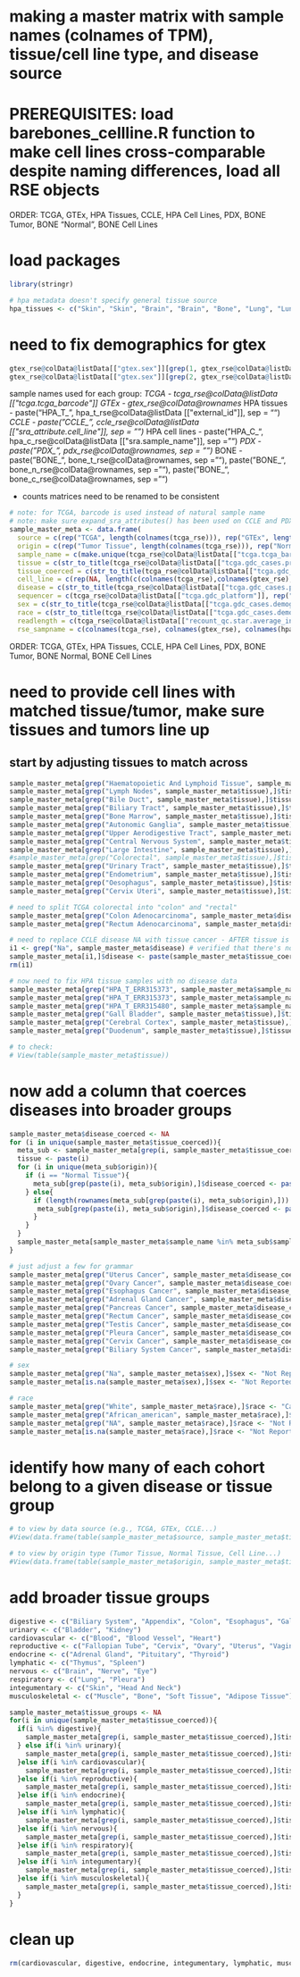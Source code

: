 # making a master matrix with sample names (colnames of TPM), tissue/cell line type, and disease source
# PREREQUISITES: load barebones_cellline.R function to make cell lines cross-comparable despite naming differences, load all RSE objects
ORDER: TCGA, GTEx, HPA Tissues, CCLE, HPA Cell Lines, PDX, BONE Tumor, BONE "Normal", BONE Cell Lines

# load packages
```r
library(stringr)
```

```r
# hpa metadata doesn't specify general tissue source
hpa_tissues <- c("Skin", "Skin", "Brain", "Brain", "Bone", "Lung", "Lung", "Colon", "Colon", "Kidney", "Kidney", "Cervix", "Cervix", "Liver", "Liver", "Breast", "Breast", "Prostate", "Prostate", "Bladder", "Bladder", "Brain", "Brain")
```

# need to fix demographics for gtex
```r
gtex_rse@colData@listData[["gtex.sex"]][grep(1, gtex_rse@colData@listData[["gtex.sex"]])] <- "Male"
gtex_rse@colData@listData[["gtex.sex"]][grep(2, gtex_rse@colData@listData[["gtex.sex"]])] <- "Female"
```

sample names used for each group:
*TCGA - tcga_rse@colData@listData[["tcga.tcga_barcode"]]
GTEx - gtex_rse@colData@rownames
*HPA tissues - paste("HPA_T_", hpa_t_rse@colData@listData[["external_id"]], sep = "")
*CCLE - paste("CCLE_", ccle_rse@colData@listData[["sra_attribute.cell_line"]], sep = "")
*HPA cell lines - paste("HPA_C_", hpa_c_rse@colData@listData[["sra.sample_name"]], sep = "")
*PDX - paste("PDX_", pdx_rse@colData@rownames, sep = "")
*BONE - paste("BONE_", bone_t_rse@colData@rownames, sep = ""), paste("BONE_", bone_n_rse@colData@rownames, sep = ""), paste("BONE_", bone_c_rse@colData@rownames, sep = "")

* counts matrices need to be renamed to be consistent

```r
# note: for TCGA, barcode is used instead of natural sample name
# note: make sure expand_sra_attributes() has been used on CCLE and PDX
sample_master_meta <- data.frame(
  source = c(rep("TCGA", length(colnames(tcga_rse))), rep("GTEx", length(colnames(gtex_rse))), rep("HPA T", length(colnames(hpa_t_rse))), rep("CCLE", length(colnames(ccle_rse))), rep("HPA CL", length(colnames(hpa_c_rse))), rep("PDX", length(colnames(pdx_rse))), rep("BONE", length(c(colnames(bone_t_rse), colnames(bone_n_rse), colnames(bone_c_rse))))),
  origin = c(rep("Tumor Tissue", length(colnames(tcga_rse))), rep("Normal Tissue", length(colnames(gtex_rse))), rep("Normal Tissue", length(colnames(hpa_t_rse))), rep("Cell Line", length(c(colnames(ccle_rse), colnames(hpa_c_rse)))), rep("PDX", length(colnames(pdx_rse))), rep("Tumor Tissue", length(colnames(bone_t_rse))), rep("Normal Tissue", length(colnames(bone_n_rse))), rep("Cell Line", length(colnames(bone_c_rse)))),
  sample_name = c(make.unique(tcga_rse@colData@listData[["tcga.tcga_barcode"]]), gtex_rse@colData@rownames, paste("HPA_T_", hpa_t_rse@colData@listData[["external_id"]], sep = ""), paste("CCLE_", ccle_rse@colData@listData[["sra_attribute.cell_line"]], sep = ""), paste("HPA_C_", hpa_c_rse@colData@listData[["sra.sample_name"]], sep = ""), paste("PDX_", pdx_rse@colData@rownames, sep = ""), paste("BONE_", bone_t_rse@colData@rownames, sep = ""), paste("BONE_", bone_n_rse@colData@rownames, sep = ""), paste("BONE_", bone_c_rse@colData@rownames, sep = "")),
  tissue = c(str_to_title(tcga_rse@colData@listData[["tcga.gdc_cases.project.primary_site"]]), str_to_title(gsub("_", " ", gtex_rse@colData@listData[["study"]])), str_to_title(hpa_t_rse@colData@listData[["recount_pred.curated.tissue"]]), str_to_title(gsub("_", " ", ccle_rse@colData@listData[["sra_attribute.tissue"]])), hpa_tissues, rep("Brain", length(colnames(pdx_rse))), rep("Bone", length(c(colnames(bone_t_rse), colnames(bone_n_rse), colnames(bone_c_rse))))),
  tissue_coerced = c(str_to_title(tcga_rse@colData@listData[["tcga.gdc_cases.project.primary_site"]]), str_to_title(gsub("_", " ", gtex_rse@colData@listData[["study"]])), str_to_title(hpa_t_rse@colData@listData[["recount_pred.curated.tissue"]]), str_to_title(gsub("_", " ", ccle_rse@colData@listData[["sra_attribute.tissue"]])), hpa_tissues, rep("Brain", length(colnames(pdx_rse))), rep("Bone", length(c(colnames(bone_t_rse), colnames(bone_n_rse), colnames(bone_c_rse))))), # edited in next code chunk
  cell_line = c(rep(NA, length(c(colnames(tcga_rse),colnames(gtex_rse),colnames(hpa_t_rse)))), barebones_cellline(c(ccle_rse@colData@listData[["sra_attribute.cell_line"]], str_sub(hpa_c_rse@colData@listData[["sra.sample_name"]], end = -2))), rep(NA, length(colnames(pdx_rse))), rep(NA, length(c(colnames(bone_t_rse), colnames(bone_n_rse)))), barebones_cellline(bone_c_rse@colData@listData[["sra_attribute.source_name"]])), 
  disease = c(str_to_title(tcga_rse@colData@listData[["tcga.gdc_cases.project.name"]]), paste("Normal", str_to_title(gsub("_", " ", gtex_rse@colData@listData[["study"]]))), paste("Normal", str_to_title(gsub("_", " ", hpa_t_rse@colData@listData[["recount_pred.curated.tissue"]]))), str_to_title(gsub("_", " ",ccle_rse@colData@listData[["sra_attribute.disease"]])), str_to_title(str_sub(hpa_c_rse@colData@listData[["sra.sample_description"]], end = -10)), rep("Glioblastoma", length(colnames(pdx_rse))), rep("Osteosarcoma", length(colnames(bone_t_rse))), rep("Normal Bone", length(colnames(bone_n_rse))), rep("Osteosarcoma", length(colnames(bone_c_rse)))),
  sequencer = c(tcga_rse@colData@listData[["tcga.gdc_platform"]], rep("Illumina HiSeq", length(c(colnames(gtex_rse), colnames(hpa_t_rse), colnames(ccle_rse), colnames(hpa_c_rse), colnames(pdx_rse), colnames(bone_t_rse), colnames(bone_n_rse), colnames(bone_c_rse))))),
  sex = c(str_to_title(tcga_rse@colData@listData[["tcga.gdc_cases.demographic.gender"]]), gtex_rse@colData@listData[["gtex.sex"]], rep("Not Reported", length(colnames(hpa_t_rse))), str_to_title(ccle_rse@colData@listData[["sra_attribute.sex"]]), rep("Not Reported", length(colnames(hpa_c_rse))), str_to_title(pdx_rse@colData@listData[["sra_attribute.sex"]]), rep("Not Reported", length(c(colnames(bone_t_rse), colnames(bone_n_rse), colnames(bone_c_rse))))),
  race = c(str_to_title(tcga_rse@colData@listData[["tcga.gdc_cases.demographic.race"]]), rep("Not Reported", length(c(colnames(gtex_rse), colnames(hpa_t_rse)))), ccle_rse@colData@listData[["sra_attribute.ethnicity"]], rep("Not Reported", length(c(colnames(hpa_c_rse), colnames(pdx_rse), colnames(bone_t_rse), colnames(bone_n_rse), colnames(bone_c_rse))))),
  readlength = c(tcga_rse@colData@listData[["recount_qc.star.average_input_read_length"]], gtex_rse@colData@listData[["recount_qc.star.average_input_read_length"]], hpa_t_rse@colData@listData[["recount_qc.star.average_input_read_length"]], ccle_rse@colData@listData[["recount_qc.star.average_input_read_length"]], hpa_c_rse@colData@listData[["recount_qc.star.average_input_read_length"]], pdx_rse@colData@listData[["recount_qc.star.average_input_read_length"]], bone_t_rse@colData@listData[["recount_qc.star.average_input_read_length"]], bone_n_rse@colData@listData[["recount_qc.star.average_input_read_length"]], bone_c_rse@colData@listData[["recount_qc.star.average_input_read_length"]]),
  rse_sampname = c(colnames(tcga_rse), colnames(gtex_rse), colnames(hpa_t_rse), colnames(ccle_rse), colnames(hpa_c_rse), colnames(pdx_rse), colnames(bone_t_rse), colnames(bone_n_rse), colnames(bone_c_rse)))
```
ORDER: TCGA, GTEx, HPA Tissues, CCLE, HPA Cell Lines, PDX, BONE Tumor, BONE Normal, BONE Cell Lines

# need to provide cell lines with matched tissue/tumor, make sure tissues and tumors line up
## start by adjusting tissues to match across
```r
sample_master_meta[grep("Haematopoietic And Lymphoid Tissue", sample_master_meta$tissue),]$tissue_coerced <- "Blood"
sample_master_meta[grep("Lymph Nodes", sample_master_meta$tissue),]$tissue_coerced <- "Blood"
sample_master_meta[grep("Bile Duct", sample_master_meta$tissue),]$tissue_coerced <- "Biliary System"
sample_master_meta[grep("Biliary Tract", sample_master_meta$tissue),]$tissue_coerced <- "Biliary System"
sample_master_meta[grep("Bone Marrow", sample_master_meta$tissue),]$tissue_coerced <- "Blood"
sample_master_meta[grep("Autonomic Ganglia", sample_master_meta$tissue),]$tissue_coerced <- "Nerve"
sample_master_meta[grep("Upper Aerodigestive Tract", sample_master_meta$tissue),]$tissue_coerced <- "Head And Neck"
sample_master_meta[grep("Central Nervous System", sample_master_meta$tissue),]$tissue_coerced <- "Brain"
sample_master_meta[grep("Large Intestine", sample_master_meta$tissue),]$tissue_coerced <- "Colon"
#sample_master_meta[grep("Colorectal", sample_master_meta$tissue),]$tissue_coerced <- "Colon"
sample_master_meta[grep("Urinary Tract", sample_master_meta$tissue),]$tissue_coerced <- "Bladder"
sample_master_meta[grep("Endometrium", sample_master_meta$tissue),]$tissue_coerced <- "Uterus"
sample_master_meta[grep("Oesophagus", sample_master_meta$tissue),]$tissue_coerced <- "Esophagus"
sample_master_meta[grep("Cervix Uteri", sample_master_meta$tissue),]$tissue_coerced <- "Cervix"

# need to split TCGA colorectal into "colon" and "rectal"
sample_master_meta[grep("Colon Adenocarcinoma", sample_master_meta$disease),]$tissue_coerced <- "Colon"
sample_master_meta[grep("Rectum Adenocarcinoma", sample_master_meta$disease),]$tissue_coerced <- "Rectum"

# need to replace CCLE disease NA with tissue cancer - AFTER tissue is corrected
i1 <- grep("Na", sample_master_meta$disease) # verified that there's no other instance of "Na" for any other samples, match case is TRUE
sample_master_meta[i1,]$disease <- paste(sample_master_meta$tissue_coerced[i1], "Cancer") 
rm(i1)

# now need to fix HPA tissue samples with no disease data
sample_master_meta[grep("HPA_T_ERR315373", sample_master_meta$sample_name),]$tissue <- "Lymph Nodes"
sample_master_meta[grep("HPA_T_ERR315373", sample_master_meta$sample_name),]$tissue_coerced <- "Blood"
sample_master_meta[grep("HPA_T_ERR315480", sample_master_meta$sample_name),]$tissue_coerced <- "Gallbladder"
sample_master_meta[grep("Gall Bladder", sample_master_meta$tissue),]$tissue_coerced <- "Gallbladder"
sample_master_meta[grep("Cerebral Cortex", sample_master_meta$tissue),]$tissue_coerced <- "Brain"
sample_master_meta[grep("Duodenum", sample_master_meta$tissue),]$tissue_coerced <- "Small Intestine"

# to check:
# View(table(sample_master_meta$tissue))
```

# now add a column that coerces diseases into broader groups
```r
sample_master_meta$disease_coerced <- NA
for (i in unique(sample_master_meta$tissue_coerced)){
  meta_sub <- sample_master_meta[grep(i, sample_master_meta$tissue_coerced),]
  tissue <- paste(i)
  for (i in unique(meta_sub$origin)){
    if (i == "Normal Tissue"){
      meta_sub[grep(paste(i), meta_sub$origin),]$disease_coerced <- paste("Normal", tissue) 
    } else{
      if (length(rownames(meta_sub[grep(paste(i), meta_sub$origin),])) > 0){
       meta_sub[grep(paste(i), meta_sub$origin),]$disease_coerced <- paste(tissue, "Cancer") 
      }
    }
  }
  sample_master_meta[sample_master_meta$sample_name %in% meta_sub$sample_name,]$disease_coerced <- meta_sub$disease_coerced
}  

# just adjust a few for grammar
sample_master_meta[grep("Uterus Cancer", sample_master_meta$disease_coerced),]$disease_coerced <- "Uterine Cancer"
sample_master_meta[grep("Ovary Cancer", sample_master_meta$disease_coerced),]$disease_coerced <- "Ovarian Cancer"
sample_master_meta[grep("Esophagus Cancer", sample_master_meta$disease_coerced),]$disease_coerced <- "Esophageal Cancer"
sample_master_meta[grep("Adrenal Gland Cancer", sample_master_meta$disease_coerced),]$disease_coerced <- "Adrenal Cancer"
sample_master_meta[grep("Pancreas Cancer", sample_master_meta$disease_coerced),]$disease_coerced <- "Pancreatic Cancer"
sample_master_meta[grep("Rectum Cancer", sample_master_meta$disease_coerced),]$disease_coerced <- "Rectal Cancer"
sample_master_meta[grep("Testis Cancer", sample_master_meta$disease_coerced),]$disease_coerced <- "Testicular Cancer"
sample_master_meta[grep("Pleura Cancer", sample_master_meta$disease_coerced),]$disease_coerced <- "Pleural Cancer"
sample_master_meta[grep("Cervix Cancer", sample_master_meta$disease_coerced),]$disease_coerced <- "Cervical Cancer"
sample_master_meta[grep("Biliary System Cancer", sample_master_meta$disease_coerced),]$disease_coerced <- "Biliary Cancer"
```

```r
# sex
sample_master_meta[grep("Na", sample_master_meta$sex),]$sex <- "Not Reported"
sample_master_meta[is.na(sample_master_meta$sex),]$sex <- "Not Reported"

# race
sample_master_meta[grep("White", sample_master_meta$race),]$race <- "Caucasian"
sample_master_meta[grep("African_american", sample_master_meta$race),]$race <- "Black Or African American"
sample_master_meta[grep("NA", sample_master_meta$race),]$race <- "Not Reported"
sample_master_meta[is.na(sample_master_meta$race),]$race <- "Not Reported"
```

# identify how many of each cohort belong to a given disease or tissue group
```r
# to view by data source (e.g., TCGA, GTEx, CCLE...)
#View(data.frame(table(sample_master_meta$source, sample_master_meta$tissue_coerced, sample_master_meta$disease_coerced))[data.frame(table(sample_master_meta$source, sample_master_meta$tissue_coerced, sample_master_meta$disease_coerced))$Freq != 0,])

# to view by origin type (Tumor Tissue, Normal Tissue, Cell Line...)
#View(data.frame(table(sample_master_meta$origin, sample_master_meta$tissue_coerced, sample_master_meta$disease_coerced))[data.frame(table(sample_master_meta$origin, sample_master_meta$tissue_coerced, sample_master_meta$disease_coerced))$Freq != 0,])
```

# add broader tissue groups 
```r
digestive <- c("Biliary System", "Appendix", "Colon", "Esophagus", "Gallbladder", "Pancreas", "Rectum", "Salivary Gland", "Small Intestine", "Stomach", "Liver")
urinary <- c("Bladder", "Kidney")
cardiovascular <- c("Blood", "Blood Vessel", "Heart")
reproductive <- c("Fallopian Tube", "Cervix", "Ovary", "Uterus", "Vagina", "Testis", "Prostate", "Breast", "Placenta")
endocrine <- c("Adrenal Gland", "Pituitary", "Thyroid")
lymphatic <- c("Thymus", "Spleen")
nervous <- c("Brain", "Nerve", "Eye")
respiratory <- c("Lung", "Pleura")
integumentary <- c("Skin", "Head And Neck")
musculoskeletal <- c("Muscle", "Bone", "Soft Tissue", "Adipose Tissue")

sample_master_meta$tissue_groups <- NA
for(i in unique(sample_master_meta$tissue_coerced)){
  if(i %in% digestive){
    sample_master_meta[grep(i, sample_master_meta$tissue_coerced),]$tissue_groups <- "Digestive"
  } else if(i %in% urinary){
    sample_master_meta[grep(i, sample_master_meta$tissue_coerced),]$tissue_groups <- "Urinary"
  }else if(i %in% cardiovascular){
    sample_master_meta[grep(i, sample_master_meta$tissue_coerced),]$tissue_groups <- "Cardiovascular"
  }else if(i %in% reproductive){
    sample_master_meta[grep(i, sample_master_meta$tissue_coerced),]$tissue_groups <- "Reproductive"
  }else if(i %in% endocrine){
    sample_master_meta[grep(i, sample_master_meta$tissue_coerced),]$tissue_groups <- "Endocrine"
  }else if(i %in% lymphatic){
    sample_master_meta[grep(i, sample_master_meta$tissue_coerced),]$tissue_groups <- "Lymphatic"
  }else if(i %in% nervous){
    sample_master_meta[grep(i, sample_master_meta$tissue_coerced),]$tissue_groups <- "Nervous"
  }else if(i %in% respiratory){
    sample_master_meta[grep(i, sample_master_meta$tissue_coerced),]$tissue_groups <- "Respiratory"
  }else if(i %in% integumentary){
    sample_master_meta[grep(i, sample_master_meta$tissue_coerced),]$tissue_groups <- "Integumentary"
  }else if(i %in% musculoskeletal){
    sample_master_meta[grep(i, sample_master_meta$tissue_coerced),]$tissue_groups <- "Musculoskeletal"
  }
}
```

# clean up
```r
rm(cardiovascular, digestive, endocrine, integumentary, lymphatic, musculoskeletal, nervous, reproductive, respiratory, urinary)
```